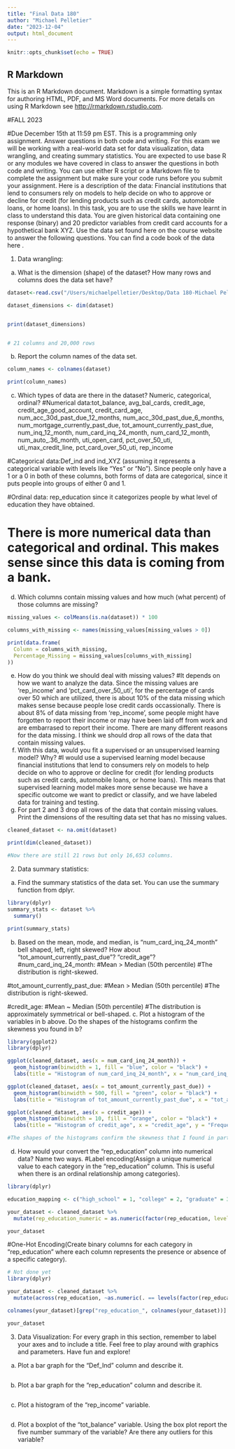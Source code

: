 ```yaml
---
title: "Final Data 180"
author: "Michael Pelletier"
date: "2023-12-04"
output: html_document
---
```


```r
knitr::opts_chunk$set(echo = TRUE)
```

## R Markdown

This is an R Markdown document. Markdown is a simple formatting syntax for authoring HTML, PDF, and MS Word documents. For more details on using R Markdown see <http://rmarkdown.rstudio.com>.

#FALL 2023

#Due December 15th at 11:59 pm EST.
This is a programming only assignment. Answer questions in both code and writing. 
For this exam we will be working with a real-world data set for data visualization, data wrangling, and creating summary statistics. You are expected to use base R or any modules we have covered in class to answer the questions in both code and writing. You can use either R script or a Markdown file to complete the assignment but make sure your code runs before you submit your assignment. 
Here is a description of the data: Financial institutions that lend to consumers rely on models to help decide on who to approve or decline for credit (for lending products such as credit cards, automobile loans, or home loans). In this task, you are to use the skills we have learnt in class to understand this data. You are given historical data containing one response (binary) and 20 predictor variables from credit card accounts for a hypothetical bank XYZ.
Use the data set found here on the course website to answer the following questions. You can find a code book of the data here . 

1.	Data wrangling:
a.	What is the dimension (shape) of the dataset?  How many rows and columns does the data set have?
```r
dataset<-read.csv("/Users/michaelpelletier/Desktop/Data 180-Michael Pelletier version2 /DATA-180-Michael-Pelletier/Final/loan_default_data_set.csv",header=T)

dataset_dimensions <- dim(dataset)


print(dataset_dimensions)


# 21 columns and 20,000 rows

```
b.	Report the column names of the data set.
```r
column_names <- colnames(dataset)

print(column_names)

```

c.	Which types of data are there in the dataset? Numeric, categorical, ordinal?
#Numerical data:tot_balance, avg_bal_cards, credit_age, credit_age_good_account, credit_card_age, num_acc_30d_past_due_12_months, num_acc_30d_past_due_6_months, num_mortgage_currently_past_due, tot_amount_currently_past_due, num_inq_12_month, num_card_inq_24_month, num_card_12_month, num_auto_.36_month, uti_open_card, pct_over_50_uti, uti_max_credit_line, pct_card_over_50_uti, rep_income

#Categorical data:Def_ind and ind_XYZ (assuming it represents a categorical variable with levels like "Yes" or "No"). Since people only have a 1 or a 0 in both of these columns, both forms of data are categorical, since it puts people into groups of either 0 and 1. 

#Ordinal data: rep_education since it categorizes people by what level of education they have obtained. 

# There is more numerical data than categorical and ordinal. This makes sense since this data is coming from a bank. 
d.	Which columns contain missing values and how much (what percent) of those columns are missing?
```r
missing_values <- colMeans(is.na(dataset)) * 100

columns_with_missing <- names(missing_values[missing_values > 0])

print(data.frame(
  Column = columns_with_missing,
  Percentage_Missing = missing_values[columns_with_missing]
))


```
e.	How do you think we should deal with missing values? 
#It depends on how we want to analyze the data. Since the missing values are 'rep_income' and 'pct_card_over_50_uti', for the percentage of cards over 50 which are utilized, there is about 10% of the data missing which makes sense because people lose credit cards occassionally. There is about 8% of data missing from 'rep_income', some people might have forgotten to report their income or may have been laid off from work and are embarrased to report their income. There are many different reasons for the data missing. I think we should drop all rows of the data that contain missing values.
f.	With this data, would you fit a supervised or an unsupervised learning model? Why? 
#I would use a supervised learning model because financial institutions that lend to consumers rely on models to help decide on who to approve or decline for credit (for lending products such as credit cards, automobile loans, or home loans). This means that supervised learning model makes more sense because we have a specific outcome we want to predict or classify, and we have labeled data for training and testing. 
g.	For part 2 and 3 drop all rows of the data that contain missing values. Print the dimensions of the resulting data set that has no missing values.
```r
cleaned_dataset <- na.omit(dataset)

print(dim(cleaned_dataset))

#Now there are still 21 rows but only 16,653 columns.

```



2.	Data summary statistics:
a.	Find the summary statistics of the data set. You can use the summary function from dplyr. 
```r
library(dplyr)
summary_stats <- dataset %>%
  summary()

print(summary_stats)


```
b.	Based on the mean, mode, and median, is “num_card_inq_24_month” bell shaped, left, right skewed? How about “tot_amount_currently_past_due”? “credit_age”? 
#num_card_inq_24_month:
#Mean > Median (50th percentile)
#The distribution is right-skewed.

#tot_amount_currently_past_due:
#Mean > Median (50th percentile)
#The distribution is right-skewed.

#credit_age:
#Mean ~ Median (50th percentile)
#The distribution is approximately symmetrical or bell-shaped.
c.	Plot a histogram of the variables in b above. Do the shapes of the histograms confirm the skewness you found in b?
```r
library(ggplot2)
library(dplyr)

ggplot(cleaned_dataset, aes(x = num_card_inq_24_month)) +
  geom_histogram(binwidth = 1, fill = "blue", color = "black") +
  labs(title = "Histogram of num_card_inq_24_month", x = "num_card_inq_24_month", y = "Frequency")

ggplot(cleaned_dataset, aes(x = tot_amount_currently_past_due)) +
  geom_histogram(binwidth = 500, fill = "green", color = "black") +
  labs(title = "Histogram of tot_amount_currently_past_due", x = "tot_amount_currently_past_due", y = "Frequency")

ggplot(cleaned_dataset, aes(x = credit_age)) +
  geom_histogram(binwidth = 10, fill = "orange", color = "black") +
  labs(title = "Histogram of credit_age", x = "credit_age", y = "Frequency")

#The shapes of the histograms confirm the skewness that I found in part b.

```
d.	How would your convert the “rep_education” column into numerical data? Name two ways. 
#Label encoding(Assign a unique numerical value to each category in the "rep_education" column. This is useful when there is an ordinal relationship among categories).
```r
library(dplyr)

education_mapping <- c("high_school" = 1, "college" = 2, "graduate" = 3)

your_dataset <- cleaned_dataset %>%
  mutate(rep_education_numeric = as.numeric(factor(rep_education, levels = names(education_mapping), labels = education_mapping)))

your_dataset

```
#One-Hot Encoding(Create binary columns for each category in "rep_education" where each column represents the presence or absence of a specific category).
```r
# Not done yet
library(dplyr)

your_dataset <- cleaned_dataset %>%
  mutate(across(rep_education, ~as.numeric(. == levels(factor(rep_education)))))

colnames(your_dataset)[grep("rep_education_", colnames(your_dataset))] <- levels(factor(your_dataset$rep_education))

your_dataset


```

3.	Data Visualization:
For every graph in this section, remember to label your axes and to include a title. Feel free to play around with graphics and parameters. Have fun and explore!
a.	Plot a bar graph for the “Def_Ind” column and describe it. 
```r
```
b.	Plot a bar graph for the “rep_education" column and describe it. 
```r
```
c.	Plot a histogram of the “rep_income” variable.
```r
```
d.	Plot a boxplot of the “tot_balance” variable. Using the box plot report the five number summary of the variable? Are there any outliers for this variable? 
```r
```




